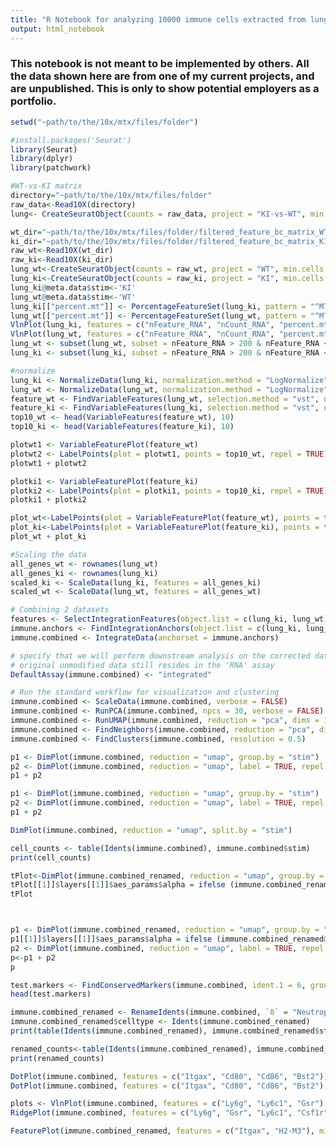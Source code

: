 ```yaml
---
title: "R Notebook for analyzing 10000 immune cells extracted from lung"
output: html_notebook
---
```

### This notebook is not meant to be implemented by others. All the data shown here are from one of my current projects, and are unpublished. This is only to show potential employers as a portfolio.

```r
setwd("~path/to/the/10x/mtx/files/folder")
```


```r
#install.packages('Seurat')
library(Seurat)
library(dplyr)
library(patchwork)
```


```r
#WT-vs-KI matrix
directory="~path/to/the/10x/mtx/files/folder"
raw_data<-Read10X(directory)
lung<- CreateSeuratObject(counts = raw_data, project = "KI-vs-WT", min.cells = 3, min.features = 200)
```
```r
wt_dir="~path/to/the/10x/mtx/files/folder/filtered_feature_bc_matrix_WT"
ki_dir="~path/to/the/10x/mtx/files/folder/filtered_feature_bc_matrix_KI"
raw_wt<-Read10X(wt_dir)
raw_ki<-Read10X(ki_dir)
lung_wt<-CreateSeuratObject(counts = raw_wt, project = "WT", min.cells = 3, min.features = 200)
lung_ki<-CreateSeuratObject(counts = raw_ki, project = "KI", min.cells = 3, min.features = 200)
lung_ki@meta.data$stim<-'KI'
lung_wt@meta.data$stim<-'WT'
lung_ki[["percent.mt"]] <- PercentageFeatureSet(lung_ki, pattern = "^MT-|^mt-")
lung_wt[["percent.mt"]] <- PercentageFeatureSet(lung_wt, pattern = "^MT-|^mt-")
VlnPlot(lung_ki, features = c("nFeature_RNA", "nCount_RNA", "percent.mt"), ncol = 3)
VlnPlot(lung_wt, features = c("nFeature_RNA", "nCount_RNA", "percent.mt"), ncol = 3)
lung_wt <- subset(lung_wt, subset = nFeature_RNA > 200 & nFeature_RNA < 2500 & percent.mt < 5)
lung_ki <- subset(lung_ki, subset = nFeature_RNA > 200 & nFeature_RNA < 2500 & percent.mt < 5)
```


```r
#normalize
lung_ki <- NormalizeData(lung_ki, normalization.method = "LogNormalize", scale.factor = 10000)
lung_wt <- NormalizeData(lung_wt, normalization.method = "LogNormalize", scale.factor = 10000)
feature_wt <- FindVariableFeatures(lung_wt, selection.method = "vst", nfeatures = 2000)
feature_ki <- FindVariableFeatures(lung_ki, selection.method = "vst", nfeatures = 2000)
top10_wt <- head(VariableFeatures(feature_wt), 10)
top10_ki <- head(VariableFeatures(feature_ki), 10)

plotwt1 <- VariableFeaturePlot(feature_wt)
plotwt2 <- LabelPoints(plot = plotwt1, points = top10_wt, repel = TRUE)
plotwt1 + plotwt2

plotki1 <- VariableFeaturePlot(feature_ki)
plotki2 <- LabelPoints(plot = plotki1, points = top10_ki, repel = TRUE)
plotki1 + plotki2

plot_wt<-LabelPoints(plot = VariableFeaturePlot(feature_wt), points = top10_wt, repel = TRUE)
plot_ki<-LabelPoints(plot = VariableFeaturePlot(feature_ki), points = top10_ki, repel = TRUE)
plot_wt + plot_ki
```


```r
#Scaling the data
all_genes_wt <- rownames(lung_wt)
all_genes_ki <- rownames(lung_ki)
scaled_ki <- ScaleData(lung_ki, features = all_genes_ki)
scaled_wt <- ScaleData(lung_wt, features = all_genes_wt)
```

```r
# Combining 2 datasets
features <- SelectIntegrationFeatures(object.list = c(lung_ki, lung_wt))
immune.anchors <- FindIntegrationAnchors(object.list = c(lung_ki, lung_wt), anchor.features = features)
immune.combined <- IntegrateData(anchorset = immune.anchors)

# specify that we will perform downstream analysis on the corrected data note that the
# original unmodified data still resides in the 'RNA' assay
DefaultAssay(immune.combined) <- "integrated"

# Run the standard workflow for visualization and clustering
immune.combined <- ScaleData(immune.combined, verbose = FALSE)
immune.combined <- RunPCA(immune.combined, npcs = 30, verbose = FALSE)
immune.combined <- RunUMAP(immune.combined, reduction = "pca", dims = 1:30)
immune.combined <- FindNeighbors(immune.combined, reduction = "pca", dims = 1:30)
immune.combined <- FindClusters(immune.combined, resolution = 0.5)

p1 <- DimPlot(immune.combined, reduction = "umap", group.by = "stim")
p2 <- DimPlot(immune.combined, reduction = "umap", label = TRUE, repel = TRUE)
p1 + p2

p1 <- DimPlot(immune.combined, reduction = "umap", group.by = "stim")
p2 <- DimPlot(immune.combined, reduction = "umap", label = TRUE, repel = TRUE)
p1 + p2

DimPlot(immune.combined, reduction = "umap", split.by = "stim")

cell_counts <- table(Idents(immune.combined), immune.combined$stim)
print(cell_counts)

```

```r
tPlot<-DimPlot(immune.combined_renamed, reduction = "umap", group.by = "stim")
tPlot[[1]]$layers[[1]]$aes_params$alpha = ifelse (immune.combined_renamed@meta.data$stim == "KI", 0.5, 0.1)
tPlot



p1 <- DimPlot(immune.combined_renamed, reduction = "umap", group.by = "stim")
p1[[1]]$layers[[1]]$aes_params$alpha = ifelse (immune.combined_renamed@meta.data$stim == "KI", 0.3, 0.05)
p2 <- DimPlot(immune.combined, reduction = "umap", label = TRUE, repel = TRUE)
p<-p1 + p2
p
```


```r
test.markers <- FindConservedMarkers(immune.combined, ident.1 = 6, grouping.var = "stim", verbose = FALSE)
head(test.markers)
```


```r
immune.combined_renamed <- RenameIdents(immune.combined, `0` = "Neutrophil", `1` = "T", `2` = "Macrophage",`3` = "NK", `4` = "B", `5` = "T", `6` = "T", `7` = "pDC", `8` = "T active", `9` = "B", `10` = "T active", `11` = "cDC", `12` = "cDC", `13` = "T active", `14` = "T active", '15'="B", '18'="Monocyte")
immune.combined_renamed$celltype <- Idents(immune.combined_renamed)
print(table(Idents(immune.combined_renamed), immune.combined_renamed$stim))
```

```r
renamed_counts<-table(Idents(immune.combined_renamed), immune.combined_renamed$stim)
print(renamed_counts)
```


```r
DotPlot(immune.combined, features = c("Itgax", "Cd80", "Cd86", "Bst2")) + RotatedAxis()
DotPlot(immune.combined, features = c("Itgax", "Cd80", "Cd86", "Bst2"), split.by = "stim") + RotatedAxis()
```

```r
plots <- VlnPlot(immune.combined, features = c("Ly6g", "Ly6c1", "Gsr"), split.by = "stim", group.by = "stim", pt.size = 0, combine = FALSE)
RidgePlot(immune.combined, features = c("Ly6g", "Gsr", "Ly6c1", "Csf1r"), ncol = 2)
```


```r
FeaturePlot(immune.combined_renamed, features = c("Itgax", "H2-M3"), min.cutoff = 1, split.by = "stim", blend = T, blend.threshold = 0.2)

```

